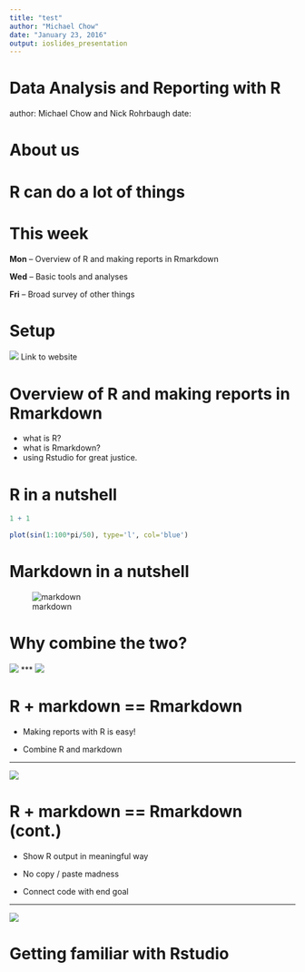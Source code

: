 ```yaml
---
title: "test"
author: "Michael Chow"
date: "January 23, 2016"
output: ioslides_presentation
---
```


Data Analysis and Reporting with R
========================================================
author: Michael Chow and Nick Rohrbaugh
date: 

About us
========================================================


R can do a lot of things
========================================================


This week
========================================================

**Mon** -- Overview of R and making reports in Rmarkdown

**Wed** -- Basic tools and analyses

**Fri** -- Broad survey of other things

Setup
========================================================
![](img/rstudio.png)
Link to website

Overview of R and making reports in Rmarkdown
========================================================

* what is R?
* what is Rmarkdown?
* using Rstudio for great justice.

R in a nutshell
========================================================

```r
1 + 1

plot(sin(1:100*pi/50), type='l', col='blue')
```


Markdown in a nutshell
========================================================
![markdown](img/markdown.png)

Why combine the two?
========================================================

![](img/princeton_map.png)
***
![](img/princeton_report.png)

R + markdown == Rmarkdown
========================================================
* Making reports with R is easy!

* Combine R and markdown

***
![](img/R_report_blank.png)

R + markdown == Rmarkdown (cont.)
========================================================
* Show R output in meaningful way

* No copy / paste madness

* Connect code with end goal

***
![](img/R_report_complete.png)

Getting familiar with Rstudio
========================================================